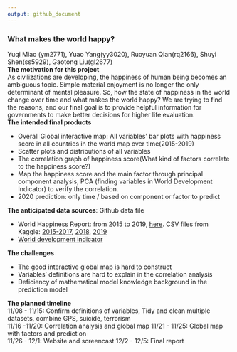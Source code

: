 ```yaml
---
output: github_document
---
```

### What makes the world happy?
Yuqi Miao (ym2771), Yuao Yang(yy3020), Ruoyuan Qian(rq2166), Shuyi Shen(ss5929), Gaotong Liu(gl2677)  
**The motivation for this project**  
As civilizations are developing, the happiness of human being becomes an ambiguous topic. Simple material enjoyment is no longer the only determinant of mental pleasure. So, how the state of happiness in the world change over time and what makes the world happy? We are trying to find the reasons, and our final goal is to provide helpful information for governments to make better decisions for higher life evaluation.  
**The intended final products**  

* Overall Global interactive map: All variables’ bar plots with happiness score in all countries in the world map over time(2015-2019)
* Scatter plots and distributions of all variables
* The  correlation graph of happiness score(What kind of factors correlate to the happiness score?) 
* Map the happiness score and the main factor through principal component analysis, PCA (finding variables in World Development Indicator) to verify the correlation.
* 2020 prediction: only time / based on component or factor  to predict

**The anticipated data sources**: Github data file  

* World Happiness Report: from 2015 to 2019, [here](https://worldhappiness.report/download/). CSV files from Kaggle: [2015-2017](https://www.kaggle.com/unsdsn/world-happiness),
[2018](https://www.kaggle.com/njlow1202/world-happiness-report-data-2018),
[2019](https://www.kaggle.com/PromptCloudHQ/world-happiness-report-2019)
* [World development indicator](https://www.kaggle.com/worldbank/world-development-indicators) 

**The challenges**

* The good interactive global map is hard to construct
* Variables’ definitions are hard to explain in the correlation analysis
* Deficiency of mathematical model knowledge background in the prediction model

**The planned timeline**  
11/08 - 11/15: Confirm definitions of variables, Tidy and clean multiple datasets, combine GPS, suicide, terrorism   
11/16 -11/20: Correlation analysis and global map 11/21 - 11/25: Global map with factors and prediction   
11/26 - 12/1: Website and screencast 12/2 - 12/5: Final report